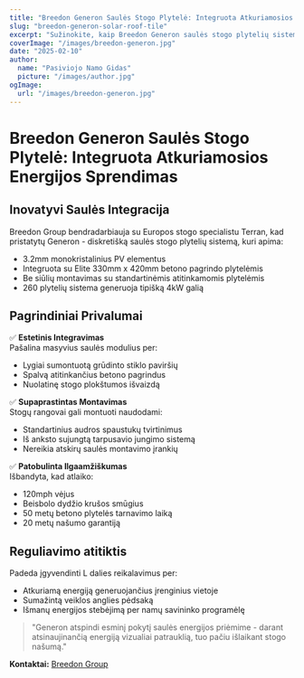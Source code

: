 ```yaml
---
title: "Breedon Generon Saulės Stogo Plytelė: Integruota Atkuriamosios Energijos Sprendimas"
slug: "breedon-generon-solar-roof-tile"
excerpt: "Sužinokite, kaip Breedon Generon saulės stogo plytelių sistema integruoja atsinaujinančios energijos gamybą su tradicine stogo estetika."
coverImage: "/images/breedon-generon.jpg"
date: "2025-02-10"
author:
  name: "Pasiviojo Namo Gidas"
  picture: "/images/author.jpg"
ogImage:
  url: "/images/breedon-generon.jpg"
---
```


# Breedon Generon Saulės Stogo Plytelė: Integruota Atkuriamosios Energijos Sprendimas

## Inovatyvi Saulės Integracija

Breedon Group bendradarbiauja su Europos stogo specialistu Terran, kad pristatytų Generon - diskretišką saulės stogo plytelių sistemą, kuri apima:

- 3.2mm monokristalinius PV elementus
- Integruota su Elite 330mm x 420mm betono pagrindo plytelėmis
- Be siūlių montavimas su standartinėmis atitinkamomis plytelėmis
- 260 plytelių sistema generuoja tipišką 4kW galią

## Pagrindiniai Privalumai

✅ **Estetinis Integravimas**  
Pašalina masyvius saulės modulius per:
- Lygiai sumontuotą grūdinto stiklo paviršių
- Spalvą atitinkančius betono pagrindus
- Nuolatinę stogo plokštumos išvaizdą

✅ **Supaprastintas Montavimas**  
Stogų rangovai gali montuoti naudodami:
- Standartinius audros spaustukų tvirtinimus
- Iš anksto sujungtą tarpusavio jungimo sistemą
- Nereikia atskirų saulės montavimo įrankių

✅ **Patobulinta Ilgaamžiškumas**  
Išbandyta, kad atlaiko:
- 120mph vėjus
- Beisbolo dydžio krušos smūgius
- 50 metų betono plytelės tarnavimo laiką
- 20 metų našumo garantiją

## Reguliavimo atitiktis

Padeda įgyvendinti L dalies reikalavimus per:
- Atkuriamą energiją generuojančius įrenginius vietoje
- Sumažintą veiklos anglies pėdsaką
- Išmanų energijos stebėjimą per namų savininko programėlę

> "Generon atspindi esminį pokytį saulės energijos priėmime - darant atsinaujinančią energiją vizualiai patrauklią, tuo pačiu išlaikant stogo našumą."  

**Kontaktai:** [Breedon Group](https://www.breedongroup.com)